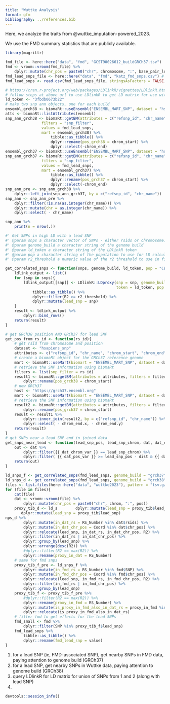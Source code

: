 ```yaml
---
title: "Wuttke Analysis"
format: gfm
bibliography: ../references.bib
---
```


Here, we analyze the traits from @wuttke_imputation-powered_2023.

We use the FMD summary statistics that are publicly available.

```r
library(magrittr)
```


```r
fmd_file <- here::here("data", "fmd", "GCST90026612_buildGRCh37.tsv")
fmd <- vroom::vroom(fmd_file) %>%
    dplyr::mutate(chr_pos = paste0("chr", chromosome, ":", base_pair_location))
fmd_lead_snps_file <- here::here("data", "fmd", "katz_fmd_snps.csv") # snps from Katz et al. 2022 Supp Info Table SII.
fmd_lead_snps <- read.csv(fmd_lead_snps_file, stringsAsFactors = FALSE, header = FALSE) %>% as.character()

```


```r
# https://cran.r-project.org/web/packages/LDlinkR/vignettes/LDlinkR.html
# follow steps at above url to use LDlinkR to get LD matrix for use with MendelianRandomization R pkg
ld_token <- "3fbdb0673b22"
# make two snp ann objects, one for each build
ensembl_grch38 <- biomaRt::useEnsembl("ENSEMBL_MART_SNP", dataset = "hsapiens_snp")
atts <- biomaRt::listAttributes(ensembl)
snp_ann_grch38 <- biomaRt::getBM(attributes = c("refsnp_id", "chr_name", "chrom_start", "chrom_end"),
                filters = "snp_filter",
                values = fmd_lead_snps,
                mart = ensembl_grch38) %>%
                    tibble::as_tibble() %>%
                    dplyr::rename(pos_grch38 = chrom_start) %>%
                    dplyr::select(-chrom_end)
ensembl_grch37 <- biomaRt::useEnsembl("ENSEMBL_MART_SNP", dataset = "hsapiens_snp", GRCh = 37)
snp_ann_grch37 <- biomaRt::getBM(attributes = c("refsnp_id", "chr_name", "chrom_start", "chrom_end"),
                filters = "snp_filter",
                values = fmd_lead_snps,
                mart = ensembl_grch37) %>%
                    tibble::as_tibble() %>%
                    dplyr::rename(pos_grch37 = chrom_start) %>%
                    dplyr::select(-chrom_end)
snp_ann_pre <- snp_ann_grch38 %>%
    dplyr::left_join(snp_ann_grch37, by = c("refsnp_id", "chr_name"))
snp_ann <- snp_ann_pre %>%
    dplyr::filter(!is.na(as.integer(chr_name))) %>%
    dplyr::mutate(chr = as.integer(chr_name)) %>%
    dplyr::select( - chr_name)

snp_ann %>%
    print(n = nrow(.))   

```


```r
#' Get SNPs in high LD with a lead SNP
#' @param snps a character vector of SNPs - either rsids or chromosome:position
#' @param genome_build a character string of the genome build
#' @param ld_token a character string of the LDlinkR token
#' @param pop a character string of the population to use for LD calculation
#' @param r2_threshold a numeric value of the r2 threshold to use in filtering correlated SNPs

get_correlated_snps <- function(snps, genome_build, ld_token, pop = "CEU", r2_threshold = 0.8){
    ldlink_output <- list()
    for (snp in snps){
        ldlink_output[[snp]] <- LDlinkR::LDproxy(snp = snp, genome_build = genome_build, 
                                                 token = ld_token, pop = pop) %>%
            tibble::as_tibble() %>%
            dplyr::filter(R2 >= r2_threshold) %>%
            dplyr::mutate(lead_snp = snp)
    }
    result <- ldlink_output %>%
        dplyr::bind_rows()
    return(result)
}
```


```r
# get GRCh38 position AND GRCh37 for lead SNP
get_pos_from_rs_id <- function(rs_id){
    # get rsid from chromosome and position
    dataset <- "hsapiens_snp"
    attributes <- c("refsnp_id", "chr_name", "chrom_start", "chrom_end")
    # create a biomaRt object for the GRCh37 reference genome
    mart <- biomaRt::useMart(biomart = "ENSEMBL_MART_SNP", dataset = dataset)
    # retrieve the SNP information using biomaRt
    filters <- list(snp_filter = rs_id) 
    result1 <- biomaRt::getBM(attributes = attributes, filters = filters, mart = mart) %>%
        dplyr::rename(pos_grch38 = chrom_start) 
    # now GRCh37
    host <- "https://grch37.ensembl.org"
    mart <- biomaRt::useMart(biomart = "ENSEMBL_MART_SNP", dataset = dataset, host = host)
    # retrieve the SNP information using biomaRt
    result2 <- biomaRt::getBM(attributes = attributes, filters = filters, mart = mart) %>%
        dplyr::rename(pos_grch37 = chrom_start)
    result <- result1 %>%
        dplyr::inner_join(result2, by = c("refsnp_id", "chr_name")) %>%
        dplyr::select( - chrom_end.x, - chrom_end.y)
    return(result)
}
# get SNPs near a lead SNP and in joined data
get_snps_near_lead <- function(lead_snp_pos, lead_snp_chrom, dat, dat_chrom_var, dat_pos_var, dist = 100000){
    out <- dat %>%
        dplyr::filter({{ dat_chrom_var }} == lead_snp_chrom) %>%
        dplyr::filter( {{ dat_pos_var }} >= lead_snp_pos - dist & {{ dat_pos_var }} <= lead_snp_pos + dist) 
    return(out)
}
```


```r
ld_snps_f <- get_correlated_snps(fmd_lead_snps, genome_build = "grch37", ld_token = ld_token)
ld_snps_d <- get_correlated_snps(fmd_lead_snps, genome_build = "grch38", ld_token = ld_token)
files <- list.files(here::here("data", "wuttke2023"), pattern = "tsv.gz", full.names = TRUE)
for (file in files){
    cat(file)
    dat <- vroom::vroom(file) %>%
        dplyr::mutate(chr_pos = paste0("chr", chrom, ":", pos))
    proxy_tib_d <- ld_s        dplyr::mutate(lead_snp = proxy_tib$lead_snp)
       dplyr::mutate(lead_snp = proxy_tib$lead_snp)
nps_d %>%
        dplyr::mutate(in_dat_rs = RS_Number %in% dat$rsids) %>%
        dplyr::mutate(in_dat_chr_pos = Coord %in% dat$chr_pos) %>%
        dplyr::relocate(lead_snp, in_dat_rs, in_dat_chr_pos, R2) %>%  
        dplyr::filter(in_dat_rs | in_dat_chr_pos) %>%
        dplyr::group_by(lead_snp) %>%
        dplyr::arrange(desc(R2)) %>%
        #dplyr::filter(R2 == max(R2)) %>%
        dplyr::rename(proxy_in_dat = RS_Number) 
    # same for fmd snps
    proxy_tib_f_pre <- ld_snps_f %>%
        dplyr::mutate(in_fmd_rs = RS_Number %in% fmd$SNP) %>%
        dplyr::mutate(in_fmd_chr_pos = Coord %in% fmd$chr_pos) %>%
        dplyr::relocate(lead_snp, in_fmd_rs, in_fmd_chr_pos, R2) %>%
        dplyr::filter(in_fmd_rs | in_fmd_chr_pos) %>%
        dplyr::group_by(lead_snp) 
    proxy_tib_f <- proxy_tib_f_pre %>%
        #dplyr::filter(R2 == max(R2)) %>%
        dplyr::rename(proxy_in_fmd = RS_Number) %>%
        dplyr::mutate(is_proxy_in_fmd_also_in_dat_rs = proxy_in_fmd %in% dat$rsids) %>%
        dplyr::relocate(is_proxy_in_fmd_also_in_dat_rs)
    # filter fmd to get effects for the lead SNPs
    fmd_small <- fmd %>%
        dplyr::filter(SNP %in% proxy_tib_f$lead_snp)
    fmd_lead_snps %>%
        tibble::as_tibble() %>%
        dplyr::rename(fmd_lead_snp = value)
}
```

1. for a lead SNP (ie, FMD-associated SNP), get nearby SNPs in FMD data, paying attention to genome build (GRCh37)
2. for a lead SNP, get nearby SNPs in Wuttke data, paying attention to genome build (GRCh38)
3. query LDlinkR for LD matrix for union of SNPs from 1 and 2 (along with lead SNP)
4. 




```r
devtools::session_info()
```